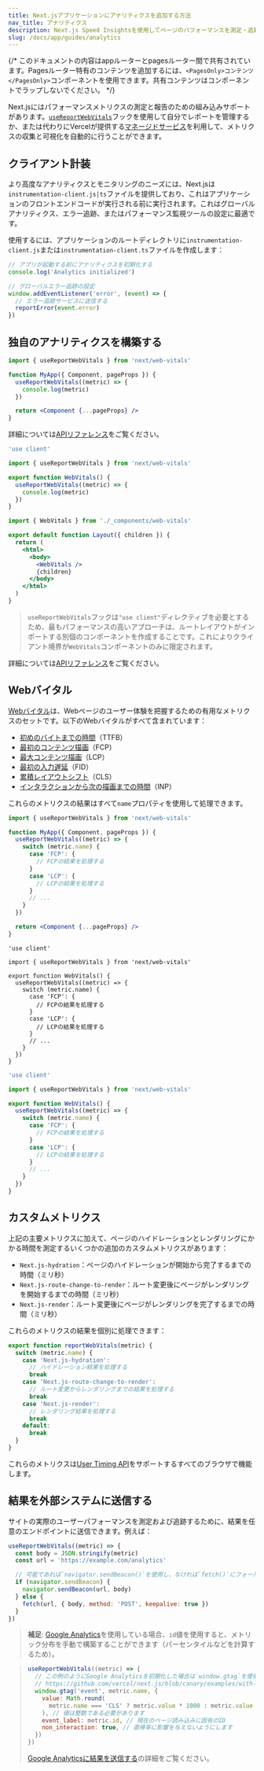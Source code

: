 ```yaml
---
title: Next.jsアプリケーションにアナリティクスを追加する方法
nav_title: アナリティクス
description: Next.js Speed Insightsを使用してページのパフォーマンスを測定・追跡する
slug: /docs/app/guides/analytics
---
```


{/* このドキュメントの内容はappルーターとpagesルーター間で共有されています。Pagesルーター特有のコンテンツを追加するには、`<PagesOnly>コンテンツ</PagesOnly>`コンポーネントを使用できます。共有コンテンツはコンポーネントでラップしないでください。 */}

Next.jsにはパフォーマンスメトリクスの測定と報告のための組み込みサポートがあります。[`useReportWebVitals`](/docs/app/api-reference/functions/use-report-web-vitals)フックを使用して自分でレポートを管理するか、または代わりにVercelが提供する[マネージドサービス](https://vercel.com/analytics?utm_source=next-site&utm_medium=docs&utm_campaign=next-website)を利用して、メトリクスの収集と可視化を自動的に行うことができます。

## クライアント計装

より高度なアナリティクスとモニタリングのニーズには、Next.jsは`instrumentation-client.js|ts`ファイルを提供しており、これはアプリケーションのフロントエンドコードが実行される前に実行されます。これはグローバルアナリティクス、エラー追跡、またはパフォーマンス監視ツールの設定に最適です。

使用するには、アプリケーションのルートディレクトリに`instrumentation-client.js`または`instrumentation-client.ts`ファイルを作成します：

```js filename="instrumentation-client.js"
// アプリが起動する前にアナリティクスを初期化する
console.log('Analytics initialized')

// グローバルエラー追跡の設定
window.addEventListener('error', (event) => {
  // エラー追跡サービスに送信する
  reportError(event.error)
})
```

## 独自のアナリティクスを構築する

<PagesOnly>

```jsx filename="pages/_app.js"
import { useReportWebVitals } from 'next/web-vitals'

function MyApp({ Component, pageProps }) {
  useReportWebVitals((metric) => {
    console.log(metric)
  })

  return <Component {...pageProps} />
}
```

詳細については[APIリファレンス](/docs/pages/api-reference/functions/use-report-web-vitals)をご覧ください。

</PagesOnly>

<AppOnly>

```jsx filename="app/_components/web-vitals.js"
'use client'

import { useReportWebVitals } from 'next/web-vitals'

export function WebVitals() {
  useReportWebVitals((metric) => {
    console.log(metric)
  })
}
```

```jsx filename="app/layout.js"
import { WebVitals } from './_components/web-vitals'

export default function Layout({ children }) {
  return (
    <html>
      <body>
        <WebVitals />
        {children}
      </body>
    </html>
  )
}
```

> `useReportWebVitals`フックは`"use client"`ディレクティブを必要とするため、最もパフォーマンスの高いアプローチは、ルートレイアウトがインポートする別個のコンポーネントを作成することです。これによりクライアント境界が`WebVitals`コンポーネントのみに限定されます。

詳細については[APIリファレンス](/docs/app/api-reference/functions/use-report-web-vitals)をご覧ください。

</AppOnly>

## Webバイタル

[Webバイタル](https://web.dev/vitals/)は、Webページのユーザー体験を把握するための有用なメトリクスのセットです。以下のWebバイタルがすべて含まれています：

- [初めのバイトまでの時間](https://developer.mozilla.org/docs/Glossary/Time_to_first_byte)（TTFB）
- [最初のコンテンツ描画](https://developer.mozilla.org/docs/Glossary/First_contentful_paint)（FCP）
- [最大コンテンツ描画](https://web.dev/lcp/)（LCP）
- [最初の入力遅延](https://web.dev/fid/)（FID）
- [累積レイアウトシフト](https://web.dev/cls/)（CLS）
- [インタラクションから次の描画までの時間](https://web.dev/inp/)（INP）

これらのメトリクスの結果はすべて`name`プロパティを使用して処理できます。

<PagesOnly>

```jsx filename="pages/_app.js"
import { useReportWebVitals } from 'next/web-vitals'

function MyApp({ Component, pageProps }) {
  useReportWebVitals((metric) => {
    switch (metric.name) {
      case 'FCP': {
        // FCPの結果を処理する
      }
      case 'LCP': {
        // LCPの結果を処理する
      }
      // ...
    }
  })

  return <Component {...pageProps} />
}
```

</PagesOnly>

<AppOnly>

```tsx filename="app/_components/web-vitals.tsx" switcher
'use client'

import { useReportWebVitals } from 'next/web-vitals'

export function WebVitals() {
  useReportWebVitals((metric) => {
    switch (metric.name) {
      case 'FCP': {
        // FCPの結果を処理する
      }
      case 'LCP': {
        // LCPの結果を処理する
      }
      // ...
    }
  })
}
```

```jsx filename="app/_components/web-vitals.js" switcher
'use client'

import { useReportWebVitals } from 'next/web-vitals'

export function WebVitals() {
  useReportWebVitals((metric) => {
    switch (metric.name) {
      case 'FCP': {
        // FCPの結果を処理する
      }
      case 'LCP': {
        // LCPの結果を処理する
      }
      // ...
    }
  })
}
```

</AppOnly>

<PagesOnly>

## カスタムメトリクス

上記の主要メトリクスに加えて、ページのハイドレーションとレンダリングにかかる時間を測定するいくつかの追加のカスタムメトリクスがあります：

- `Next.js-hydration`：ページのハイドレーションが開始から完了するまでの時間（ミリ秒）
- `Next.js-route-change-to-render`：ルート変更後にページがレンダリングを開始するまでの時間（ミリ秒）
- `Next.js-render`：ルート変更後にページがレンダリングを完了するまでの時間（ミリ秒）

これらのメトリクスの結果を個別に処理できます：

```js
export function reportWebVitals(metric) {
  switch (metric.name) {
    case 'Next.js-hydration':
      // ハイドレーション結果を処理する
      break
    case 'Next.js-route-change-to-render':
      // ルート変更からレンダリングまでの結果を処理する
      break
    case 'Next.js-render':
      // レンダリング結果を処理する
      break
    default:
      break
  }
}
```

これらのメトリクスは[User Timing API](https://caniuse.com/#feat=user-timing)をサポートするすべてのブラウザで機能します。

</PagesOnly>

## 結果を外部システムに送信する

サイトの実際のユーザーパフォーマンスを測定および追跡するために、結果を任意のエンドポイントに送信できます。例えば：

```js
useReportWebVitals((metric) => {
  const body = JSON.stringify(metric)
  const url = 'https://example.com/analytics'

  // 可能であれば`navigator.sendBeacon()`を使用し、なければ`fetch()`にフォールバックする。
  if (navigator.sendBeacon) {
    navigator.sendBeacon(url, body)
  } else {
    fetch(url, { body, method: 'POST', keepalive: true })
  }
})
```

> **補足**: [Google Analytics](https://analytics.google.com/analytics/web/)を使用している場合、`id`値を使用すると、メトリック分布を手動で構築することができます（パーセンタイルなどを計算するため）。

> ```js
> useReportWebVitals((metric) => {
>   // この例のようにGoogle Analyticsを初期化した場合は`window.gtag`を使用します：
>   // https://github.com/vercel/next.js/blob/canary/examples/with-google-analytics
>   window.gtag('event', metric.name, {
>     value: Math.round(
>       metric.name === 'CLS' ? metric.value * 1000 : metric.value
>     ), // 値は整数である必要があります
>     event_label: metric.id, // 現在のページ読み込みに固有のID
>     non_interaction: true, // 直帰率に影響を与えないようにします
>   })
> })
> ```
>
> [Google Analyticsに結果を送信する](https://github.com/GoogleChrome/web-vitals#send-the-results-to-google-analytics)の詳細をご覧ください。
